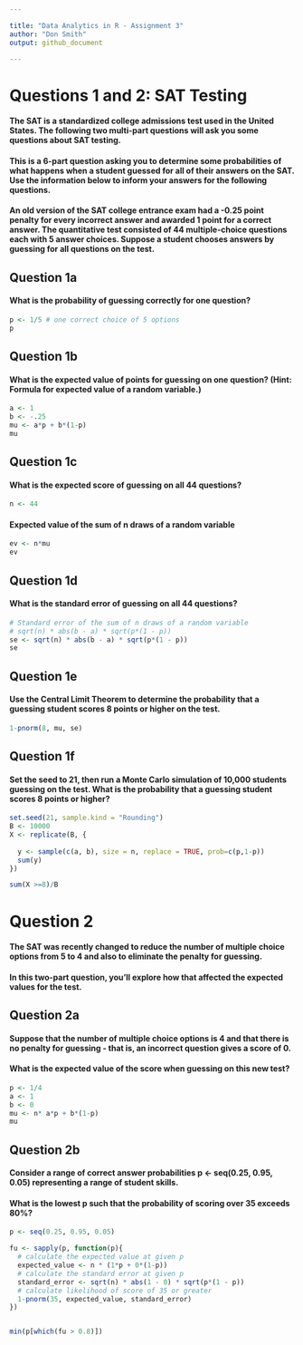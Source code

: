 ```yaml
---

title: "Data Analytics in R - Assignment 3"
author: "Don Smith"
output: github_document

---
```


# Questions 1 and 2: SAT Testing

#### The SAT is a standardized college admissions test used in the United States. The following two multi-part questions will ask you some questions about SAT testing.

#### This is a 6-part question asking you to determine some probabilities of what happens when a student guessed for all of their answers on the SAT. Use the information below to inform your answers for the following questions.

#### An old version of the SAT college entrance exam had a -0.25 point penalty for every incorrect answer and awarded 1 point for a correct answer. The quantitative test consisted of 44 multiple-choice questions each with 5 answer choices. Suppose a student chooses answers by guessing for all questions on the test.

## Question 1a

#### What is the probability of guessing correctly for one question?

```r
  
p <- 1/5 # one correct choice of 5 options
p

```


## Question 1b

#### What is the expected value of points for guessing on one question? (Hint: Formula for expected value of a random variable.)

```r

a <- 1
b <- -.25
mu <- a*p + b*(1-p)
mu

```



## Question 1c

#### What is the expected score of guessing on all 44 questions?

```r
  
n <- 44

```


#### Expected value of the sum of n draws of a random variable

```r

ev <- n*mu
ev

```


## Question 1d

#### What is the standard error of guessing on all 44 questions?

```r
# Standard error of the sum of n draws of a random variable
# sqrt(n) * abs(b - a) * sqrt(p*(1 - p))
se <- sqrt(n) * abs(b - a) * sqrt(p*(1 - p))
se

```


## Question 1e

#### Use the Central Limit Theorem to determine the probability that a guessing student scores 8 points or higher on the test.

```r

1-pnorm(8, mu, se)

```


## Question 1f

#### Set the seed to 21, then run a Monte Carlo simulation of 10,000 students guessing on the test. What is the probability that a guessing student scores 8 points or higher?

```r

set.seed(21, sample.kind = "Rounding")
B <- 10000
X <- replicate(B, {
  
  y <- sample(c(a, b), size = n, replace = TRUE, prob=c(p,1-p))
  sum(y)
})

sum(X >=8)/B

```


# Question 2

#### The SAT was recently changed to reduce the number of multiple choice options from 5 to 4 and also to eliminate the penalty for guessing.

#### In this two-part question, you'll explore how that affected the expected values for the test.

## Question 2a

#### Suppose that the number of multiple choice options is 4 and that there is no penalty for guessing - that is, an incorrect question gives a score of 0.

#### What is the expected value of the score when guessing on this new test?

```r

p <- 1/4
a <- 1
b <- 0
mu <- n* a*p + b*(1-p)
mu

```

 
## Question 2b

#### Consider a range of correct answer probabilities p <- seq(0.25, 0.95, 0.05) representing a range of student skills.

#### What is the lowest p such that the probability of scoring over 35 exceeds 80%?

```r

p <- seq(0.25, 0.95, 0.05)

fu <- sapply(p, function(p){
  # calculate the expected value at given p
  expected_value <- n * (1*p + 0*(1-p))
  # calculate the standard error at given p
  standard_error <- sqrt(n) * abs(1 - 0) * sqrt(p*(1 - p))
  # calculate likelihood of score of 35 or greater
  1-pnorm(35, expected_value, standard_error)
})


min(p[which(fu > 0.8)])

```


